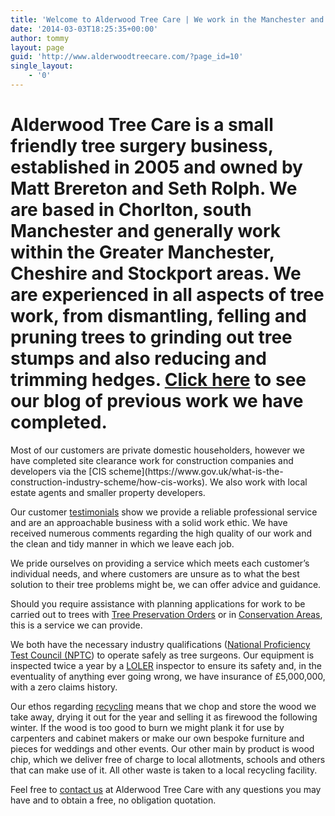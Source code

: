 ```yaml
---
title: 'Welcome to Alderwood Tree Care | We work in the Manchester and surrounding areas providing tree surgery and tree recycling services. Contact us for a free quote'
date: '2014-03-03T18:25:35+00:00'
author: tommy
layout: page
guid: 'http://www.alderwoodtreecare.com/?page_id=10'
single_layout:
    - '0'
---
```


# Alderwood Tree Care is a small friendly tree surgery business, established in 2005 and owned by Matt Brereton and Seth Rolph. We are based in Chorlton, south Manchester and generally work within the Greater Manchester, Cheshire and Stockport areas. We are experienced in all aspects of tree work, from dismantling, felling and pruning trees to grinding out tree stumps and also reducing and trimming hedges. [Click here](http://www.alderwoodtreecare.com/blog) to see our blog of previous work we have completed.

<div class="test-class">Most of our customers are private domestic householders, however we have completed site clearance work for construction companies and developers via the [CIS scheme](https://www.gov.uk/what-is-the-construction-industry-scheme/how-cis-works). We also work with local estate agents and smaller property developers.</div>

Our customer [testimonials](http://www.alderwoodtreecare.com/?page_id=19 "Testimonials") show we provide a reliable professional service and are an approachable business with a solid work ethic. We have received numerous comments regarding the high quality of our work and the clean and tidy manner in which we leave each job.

We pride ourselves on providing a service which meets each customer’s individual needs, and where customers are unsure as to what the best solution to their tree problems might be, we can offer advice and guidance.

Should you require assistance with planning applications for work to be carried out to trees with [Tree Preservation Orders](http://www.planningni.gov.uk/8pp_tree_preservation_order_lores.pdf) or in [Conservation Areas](https://www.english-heritage.org.uk/caring/listing/local/conservation-areas/), this is a service we can provide.

We both have the necessary industry qualifications ([National Proficiency Test Council (NPTC](http://www.nptc.org.uk/)) to operate safely as tree surgeons. Our equipment is inspected twice a year by a [LOLER](http://www.hse.gov.uk/work-equipment-machinery/loler.htm) inspector to ensure its safety and, in the eventuality of anything ever going wrong, we have insurance of £5,000,000, with a zero claims history.

Our ethos regarding [recycling](http://www.alderwoodtreecare.com/?page_id=31 "Recycling Policy") means that we chop and store the wood we take away, drying it out for the year and selling it as firewood the following winter. If the wood is too good to burn we might plank it for use by carpenters and cabinet makers or make our own bespoke furniture and pieces for weddings and other events. Our other main by product is wood chip, which we deliver free of charge to local allotments, schools and others that can make use of it. All other waste is taken to a local recycling facility.

Feel free to [contact us](http://www.alderwoodtreecare.com/?page_id=15) at Alderwood Tree Care with any questions you may have and to obtain a free, no obligation quotation.
